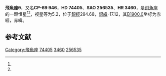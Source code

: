 {{Starbox begin
| name = 飛魚座θ
}}
{{Starbox observe
| epoch = [[J2000.0|J2000.0]]
| constell = [[飛魚座|飛魚座]]<ref name=SIMBAD>{{cite web
 | url=http://simbad.u-strasbg.fr/simbad/sim-id?Ident=HR+3460
 | title =Pulsating variable Star
 | publisher=Centre de Données astronomiques de Strasbourg
 | work=SIMBAD
 | accessdate=2012-07-13}}</ref><ref name=DATA>{{cite web
 | url=http://vizier.u-strasbg.fr/viz-bin/VizieR-5?-out.add=.&-source=5050&-corr=PK=HR&-out.max=9999&HR=3460
 | title =VizieR Detailed Page
 | accessdate=2012-07-13}}</ref>
| 星官 = 
| ra = {{RA|8|39|5.2}}<ref name=SIMBAD /><ref name=DATA />
| dec = {{DEC|-70|23|13}}<ref name=SIMBAD /><ref name=DATA />
| appmag_v = 5.2<ref name=SIMBAD /><ref name=DATA />
}}
{{Starbox character
| class = A0V<ref name=SIMBAD /><ref name=DATA />
| b-v = 0.01<ref name=SIMBAD /><ref name=DATA />
| u-b = -0.03<ref name=SIMBAD /><ref name=DATA />
| r-i = <ref name=SIMBAD /><ref name=DATA />
| variable = 
}}
{{Starbox astrometry
| radial_v = -0.03
| prop_mo_ra = 13
| parallax = 0.006
| p_error = 
}}
{{Starbox catalog
| names =CP-69 946，[[SAO星表|SAO]] 256535，[[HD星表|HD]] 74405，[[HR星表|HR]] 3460}}
{{Starbox reference |Simbad=HR+3460}}
{{Starbox end}}

'''飛魚座θ'''，又名'''CP-69 946'''，'''HD 74405'''、'''SAO 256535'''、'''HR 3460'''，是[[飛魚座|飛魚座]]的一颗恒星<ref name=SIMBAD /><ref name=DATA />，视星等为5.2，位于[[銀道座標系|銀經]]284.68，[[銀道座標系|銀緯]]-17.12，其[[B1900.0|B1900.0]]坐标为赤經{{RA|8|38|43.1}}，赤緯{{DEC|-70|-17.12|47}}。

== 参考文献 ==
{{reflist}}

{{star-stub}}

{{飛魚座恒星}}
[[Category:飛魚座|Category:飛魚座]]
[[Category:HD和HDE天體|74405]]
[[Category:HR天體|3460]]
[[Category:SAO天體|256535]]